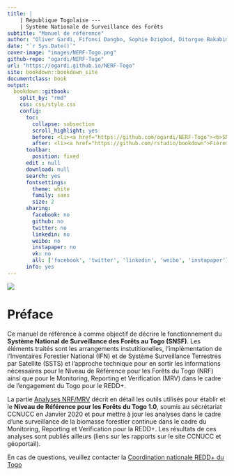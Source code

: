 ```yaml
---
title: |
    | République Togolaise ---
    | Système Nationale de Surveillance des Forêts
subtitle: "Manuel de référence"
author: "Oliver Gardi, Fifonsi Dangbo, Sophie Dzigbod, Ditorgue Bakabima"
date: "`r Sys.Date()`"
cover-image: "images/NERF-Togo.png"
github-repo: "ogardi/NERF-Togo"
url: "https://ogardi.github.io/NERF-Togo"
site: bookdown::bookdown_site
documentclass: book
output:
  bookdown::gitbook:
    split_by: "rmd"
    css: css/style.css
    config:
      toc:
        collapse: subsection
        scroll_highlight: yes
        before: <li><a href="https://github.com/ogardi/NERF-Togo"><b>SNSF Togo</b><br>v 1.0 / en développement</a></li>
        after: <li><a href="https://github.com/rstudio/bookdown">Fièrement publié avec bookdown</a></li>
      toolbar:
        position: fixed
      edit : null
      download: null
      search: yes
      fontsettings:
        theme: white
        family: sans
        size: 2
      sharing:
        facebook: no
        github: no
        twitter: no
        linkedin: no
        weibo: no
        instapaper: no
        vk: no
        all: ['facebook', 'twitter', 'linkedin', 'weibo', 'instapaper']
      info: yes
---
```



![](images/NERF-Togo.png)

# Préface {-}

Ce manuel de référence à comme objectif de décrire le fonctionnement du **Système National de Surveillance des Forêts au Togo (SNSF)**. Les éléments traités sont les arrangements instutitionelles, l'implémentation de l'Inventaires Forestier National (IFN) et de Système Surveillance Terrestres par Satellite (SSTS) et l'approche technique pour en sortir les informations nécessaires pour le Niveau de Référence pour les Forêts du Togo (NRF) ainsi que pour le Monitoring, Reporting et Verification (MRV) dans le cadre de l'engagement du Togo pour le REDD+.

La partie [Analyses NRF/MRV](#NRF-MRV) décrit en détail les outils utilisés pour établir et le **Niveau de Référence pour les Forêts du Togo 1.0**, soumis au sécrétariat CCNUCC en Janvier 2020 et pour mettre à jour les analyses dans le cadre d'une surveillance de la biomasse forestier continue dans le cadre du Monitoring, Reporting et Verification pour la REDD+. Les résultats de ces analyses sont publiés ailleurs (liens sur les rapports sur le site CCNUCC et géoportail).

En cas de questions, veuillez contacter la [Coordination nationale REDD+ du Togo](http://www.reddtogo.tg/index.php/contacts)